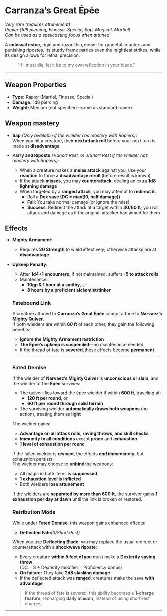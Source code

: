 # Carranza’s Great Épée

_Very rare (requires attunement)_  
_Rapier (1d8 piercing, Finesse, Special, Sap, Magical, Martial)_  
_Can be used as a spellcasting focus when attuned_

A **colossal estoc**, rigid and razor-thin, meant for graceful counters and punishing ripostes. Its sturdy frame parries even the mightiest strikes, while its design allows for lethal precision.

> “If I must die, let it be to my own reflection in your blade.”

---

## Weapon Properties

- **Type:** Rapier (Martial, Finesse, Special)
- **Damage:** 1d8 piercing
- **Weight:** Medium (not specified—same as standard rapier)

## Weapon mastery

- **Sap**  _(Only available if the wielder has mastery with Rapiers)_:  
  When you hit a creature, their **next attack roll** before your next turn is made at **disadvantage**

- **Parry and Riposte** _(1/Short Rest, or 3/Short Rest if the wielder has mastery with Rapiers)_:

  - When a creature makes a **melee attack** against you, use your **reaction** to force a **disadvantage reroll** (before result is known)
  - If the attack **misses**, you may **counterattack**, dealing an extra **1d8 lightning damage**
  - When targeted by a **ranged attack**, you may attempt to **redirect it**:
    - Roll a **Dex save (DC = max(10, half damage))**
    - **Fail**: You take normal damage (or ignore the miss)
    - **Success**: Redirect the attack at a target within **30/60 ft**; you roll attack and damage as if the original attacker had aimed for them

## Effects

- **Mighty Armament:**

  - Requires **20 Strength** to wield effectively; otherwise attacks are at **disadvantage**

- **Upkeep Penalty:**

  - After **1d4+1 encounters**, if not maintained, suffers **-5 to attack rolls**
  - Maintenance:
    - **10gp & 1 hour at a smithy**, or
    - **8 hours by a proficient alchemist/tinker**

  ### Fatebound Link

  A creature attuned to **Carranza’s Great Épée** cannot attune to **Narvaez’s Mighty Quiver**.  
  If both wielders are within **60 ft** of each other, they gain the following benefits:

  - **Ignore the Mighty Armament restriction**
  - **The Épée’s upkeep is suspended**—no maintenance needed
  - If the thread of fate is **severed**, these effects become **permanent**

  ***

  ### Fated Demise

  If the wielder of **Narvaez’s Mighty Quiver** is **unconscious or slain**, and the wielder of the **Épée** survives:

  - The quiver flies toward the épée wielder if within **600 ft**, traveling at:
    - **120 ft per round**, or
    - **60 ft per round through solid terrain**
  - The surviving wielder **automatically draws both weapons** (no action), treating them as **light**

  The wielder gains:

  - **Advantage on all attack rolls, saving throws, and skill checks**
  - **Immunity to all conditions** except **prone** and **exhaustion**
  - **1 level of exhaustion per round**

  If the fallen wielder is **revived**, the effects **end immediately**, but exhaustion persists.  
  The wielder may choose to **unbind** the weapons:

  - All magic in both items is **suppressed**
  - **1 exhaustion level is inflicted**
  - Both wielders **lose attunement**

  If the wielders are **separated by more than 600 ft**, the survivor gains **1 exhaustion per day at dawn** until the link is broken or restored.

  ### Retribution Mode

  While under **Fated Demise**, this weapon gains enhanced effects:

  - **Deflected Fate**_(3/Short Rest)_

  When you use **Deflecting Blade**, you may replace the usual redirect or counterattack with a **shockwave riposte**:

  - Every creature **within 5 feet of you** must make a **Dexterity saving throw**  
    (DC = 8 + Dexterity modifier + Proficiency bonus)
  - **On failure:** They take **2d8 slashing damage**
  - If the deflected attack was **ranged**, creatures make the save **with advantage**

  > If the thread of fate is severed, this ability becomes a **1-charge feature**, recharging **daily at noon**, instead of using short rest charges.

---

